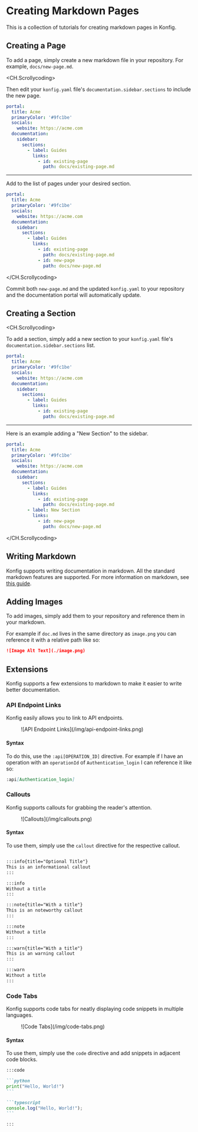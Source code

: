# Creating Markdown Pages

This is a collection of tutorials for creating markdown pages in Konfig.

## Creating a Page

To add a page, simply create a new markdown file in your repository. For
example, `docs/new-page.md`.


<CH.Scrollycoding>

Then edit your `konfig.yaml` file's `documentation.sidebar.sections` to include
the new page.

```yaml konfig.yaml
portal:
  title: Acme
  primaryColor: '#9fc1be'
  socials:
    website: https://acme.com
  documentation:
    sidebar:
      sections:
        - label: Guides
          links:
            - id: existing-page
              path: docs/existing-page.md
```

---

Add to the list of pages under your desired section.

```yaml konfig.yaml focus=13:14
portal:
  title: Acme
  primaryColor: '#9fc1be'
  socials:
    website: https://acme.com
  documentation:
    sidebar:
      sections:
        - label: Guides
          links:
            - id: existing-page
              path: docs/existing-page.md
            - id: new-page
              path: docs/new-page.md
```

</CH.Scrollycoding>

Commit both `new-page.md` and the updated `konfig.yaml` to your repository and
the documentation portal will automatically update.

## Creating a Section


<CH.Scrollycoding>

To add a section, simply add a new section to your `konfig.yaml` file's
`documentation.sidebar.sections` list.

```yaml konfig.yaml
portal:
  title: Acme
  primaryColor: '#9fc1be'
  socials:
    website: https://acme.com
  documentation:
    sidebar:
      sections:
        - label: Guides
          links:
            - id: existing-page
              path: docs/existing-page.md
```

---

Here is an example adding a "New Section" to the sidebar.

```yaml konfig.yaml focus=14:18
portal:
  title: Acme
  primaryColor: '#9fc1be'
  socials:
    website: https://acme.com
  documentation:
    sidebar:
      sections:
        - label: Guides
          links:
            - id: existing-page
              path: docs/existing-page.md
        - label: New Section
          links:
            - id: new-page
              path: docs/new-page.md
```
</CH.Scrollycoding>

## Writing Markdown

Konfig supports writing documentation in markdown. All the standard markdown
features are supported. For more information on markdown, see [this
guide](https://www.markdownguide.org/basic-syntax/).

## Adding Images

To add images, simply add them to your repository and reference them in your markdown.

For example if `doc.md` lives in the same directory as `image.png` you can
reference it with a relative path like so:

```markdown doc.md
![Image Alt Text](./image.png)
```

## Extensions

Konfig supports a few extensions to markdown to make it easier to write better documentation.

### API Endpoint Links

Konfig easily allows you to link to API endpoints.

<Figure caption="API Endpoint Link Example">
![API Endpoint Links](/img/api-endpoint-links.png)
</Figure>

#### Syntax

To do this, use the `:api[OPERATION_ID]` directive. For example if I have an
operation with an `operationId` of `Authentication_login` I can reference it
like so:

```markdown doc.md
:api[Authentication_login]
```

### Callouts

Konfig supports callouts for grabbing the reader's attention.

<Figure caption="Callout Examples">
![Callouts](/img/callouts.png)
</Figure>

#### Syntax

To use them, simply use the `callout` directive for the respective callout.

```markdown doc.md

:::info{title="Optional Title"}
This is an informational callout
:::

:::info
Without a title
:::

:::note{title="With a title"}
This is an noteworthy callout
:::

:::note
Without a title
:::

:::warn{title="With a title"}
This is an warning callout
:::

:::warn
Without a title
:::

```

### Code Tabs

Konfig supports code tabs for neatly displaying code snippets in multiple languages.

<Figure caption="Code Tabs Example">
![Code Tabs](/img/code-tabs.png)
</Figure>

#### Syntax

To use them, simply use the `code` directive and add snippets in adjacent code blocks.

````markdown doc.md
:::code

```python
print("Hello, World!")
```

```typescript
console.log("Hello, World!");
```

:::
````

